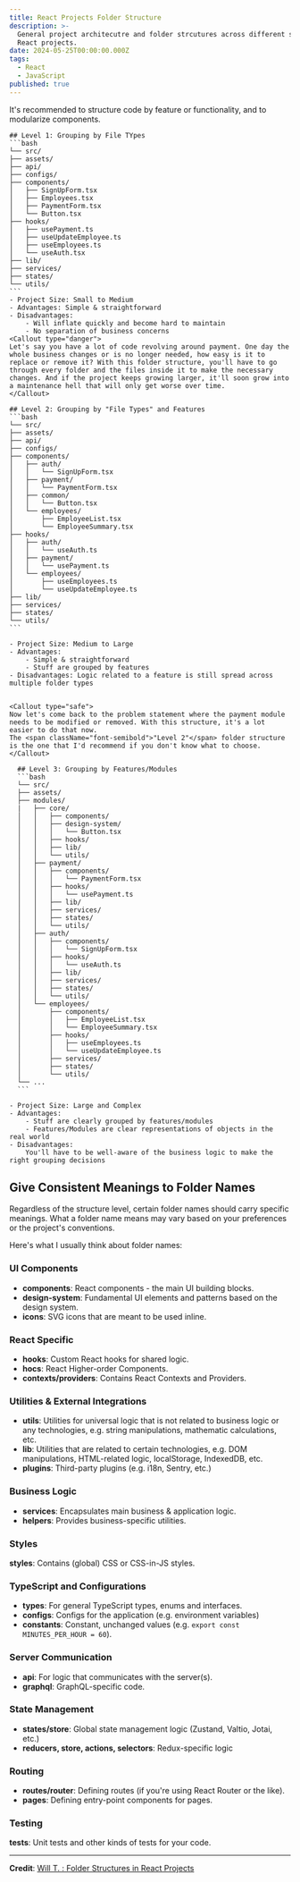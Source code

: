 ```yaml
---
title: React Projects Folder Structure
description: >-
  General project architecutre and folder strcutures across different scales of
  React projects.
date: 2024-05-25T00:00:00.000Z
tags:
  - React
  - JavaScript
published: true
---
```


It's recommended to structure code by feature or functionality, and to modularize components.

    ## Level 1: Grouping by File TYpes
    ```bash
    └── src/
    ├── assets/
    ├── api/
    ├── configs/
    ├── components/
    │   ├── SignUpForm.tsx
    │   ├── Employees.tsx
    │   ├── PaymentForm.tsx
    │   └── Button.tsx
    ├── hooks/
    │   ├── usePayment.ts
    │   ├── useUpdateEmployee.ts
    │   ├── useEmployees.ts
    │   └── useAuth.tsx
    ├── lib/
    ├── services/
    ├── states/
    └── utils/
    ```
    - Project Size: Small to Medium
    - Advantages: Simple & straightforward
    - Disadvantages:
        - Will inflate quickly and become hard to maintain
        - No separation of business concerns
    <Callout type="danger">
    Let's say you have a lot of code revolving around payment. One day the whole business changes or is no longer needed, how easy is it to replace or remove it? With this folder structure, you'll have to go through every folder and the files inside it to make the necessary changes. And if the project keeps growing larger, it'll soon grow into a maintenance hell that will only get worse over time.
    </Callout>

    ## Level 2: Grouping by "File Types" and Features
    ```bash
    └── src/
    ├── assets/
    ├── api/
    ├── configs/
    ├── components/
    │   ├── auth/
    │   │   └── SignUpForm.tsx
    │   ├── payment/
    │   │   └── PaymentForm.tsx
    │   ├── common/
    │   │   └── Button.tsx
    │   └── employees/
    │       ├── EmployeeList.tsx
    │       └── EmployeeSummary.tsx
    ├── hooks/
    │   ├── auth/
    │   │   └── useAuth.ts
    │   ├── payment/
    │   │   └── usePayment.ts
    │   └── employees/
    │       ├── useEmployees.ts
    │       └── useUpdateEmployee.ts
    ├── lib/
    ├── services/
    ├── states/
    └── utils/
    ```

    - Project Size: Medium to Large
    - Advantages:
        - Simple & straightforward
        - Stuff are grouped by features
    - Disadvantages: Logic related to a feature is still spread across multiple folder types


    <Callout type="safe">
    Now let's come back to the problem statement where the payment module needs to be modified or removed. With this structure, it's a lot easier to do that now.
    The <span className="font-semibold">"Level 2"</span> folder structure is the one that I'd recommend if you don't know what to choose.
    </Callout>

      ## Level 3: Grouping by Features/Modules
      ```bash
      └── src/
      ├── assets/
      ├── modules/
      |   ├── core/
      │   │   ├── components/
      │   │   ├── design-system/
      │   │   │   └── Button.tsx
      │   │   ├── hooks/
      │   │   ├── lib/
      │   │   └── utils/
      │   ├── payment/
      │   │   ├── components/
      │   │   │   └── PaymentForm.tsx
      │   │   ├── hooks/
      │   │   │   └── usePayment.ts
      │   │   ├── lib/
      │   │   ├── services/
      │   │   ├── states/
      │   │   └── utils/
      │   ├── auth/
      │   │   ├── components/
      │   │   │   └── SignUpForm.tsx
      │   │   ├── hooks/
      │   │   │   └── useAuth.ts
      │   │   ├── lib/
      │   │   ├── services/
      │   │   ├── states/
      │   │   └── utils/
      │   └── employees/
      │       ├── components/
      │       │   ├── EmployeeList.tsx
      │       │   └── EmployeeSummary.tsx
      │       ├── hooks/
      │       │   ├── useEmployees.ts
      │       │   └── useUpdateEmployee.ts
      │       ├── services/
      │       ├── states/
      │       └── utils/
      └── ...
      ```

    - Project Size: Large and Complex
    - Advantages:
        - Stuff are clearly grouped by features/modules
        - Features/Modules are clear representations of objects in the real world
    - Disadvantages:
        You'll have to be well-aware of the business logic to make the right grouping decisions

## Give Consistent Meanings to Folder Names

Regardless of the structure level, certain folder names should carry specific meanings. What a folder name means may vary based on your preferences or the project's conventions.

Here's what I usually think about folder names:

### UI Components

- **components**: React components - the main UI building blocks.
- **design-system**: Fundamental UI elements and patterns based on the design system.
- **icons**: SVG icons that are meant to be used inline.

### React Specific

- **hooks**: Custom React hooks for shared logic.
- **hocs**: React Higher-order Components.
- **contexts/providers**: Contains React Contexts and Providers.

### Utilities & External Integrations

- **utils**: Utilities for universal logic that is not related to business logic or any technologies, e.g. string manipulations, mathematic calculations, etc.
- **lib**: Utilities that are related to certain technologies, e.g. DOM manipulations, HTML-related logic, localStorage, IndexedDB, etc.
- **plugins**: Third-party plugins (e.g. i18n, Sentry, etc.)

### Business Logic

- **services**: Encapsulates main business & application logic.
- **helpers**: Provides business-specific utilities.

### Styles

**styles**: Contains (global) CSS or CSS-in-JS styles.

### TypeScript and Configurations

- **types**: For general TypeScript types, enums and interfaces.
- **configs**: Configs for the application (e.g. environment variables)
- **constants**: Constant, unchanged values (e.g. `export const MINUTES_PER_HOUR = 60`).

### Server Communication

- **api**: For logic that communicates with the server(s).
- **graphql**: GraphQL-specific code.

### State Management

- **states/store**: Global state management logic (Zustand, Valtio, Jotai, etc.)
- **reducers, store, actions, selectors**: Redux-specific logic

### Routing

- **routes/router**: Defining routes (if you're using React Router or the like).
- **pages**: Defining entry-point components for pages.

### Testing

**tests**: Unit tests and other kinds of tests for your code.

---

**Credit**: [Will T. : Folder Structures in React Projects](https://dev.to/itswillt/folder-structures-in-react-projects-3dp8)
